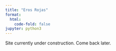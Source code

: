 ```yaml
---
title: "Eros Rojas"
format:
  html:
    code-fold: false
jupyter: python3
---
```


Site currently under construction. Come back later. 

<!-- 
Test code:

```python
#| label: fig-polar
#| fig-cap: "A line plot on a polar axis"

import numpy as np
import pandas as pd
import matplotlib.pyplot as plt

r = np.arange(0, 2, 0.01)
theta = 4 * np.pi * r
fig, ax = plt.subplots(
  subplot_kw = {'projection': 'polar'} 
)
ax.plot(theta, r)
ax.set_rticks([0.5, 1, 1.5, 2])
ax.grid(True)
plt.show()
```

 -->
